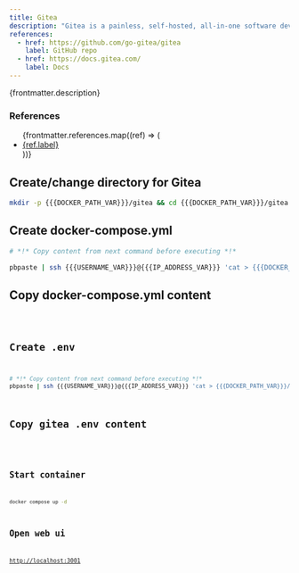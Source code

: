 ```yaml
---
title: Gitea
description: "Gitea is a painless, self-hosted, all-in-one software development service. It includes Git hosting, code review, team collaboration, package registry and CI/CD. It is similar to GitHub, Bitbucket and GitLab."
references:
  - href: https://github.com/go-gitea/gitea
    label: GitHub repo
  - href: https://docs.gitea.com/
    label: Docs
---
```



<p>{frontmatter.description}</p>

### References

<ul>
  {frontmatter.references.map((ref) => (
    <li>
      <a href={ref.href}>{ref.label}</a>
    </li>
  ))}
</ul>

## Create/change directory for Gitea

```sh
mkdir -p {{{DOCKER_PATH_VAR}}}/gitea && cd {{{DOCKER_PATH_VAR}}}/gitea
```

## Create docker-compose.yml

```sh
# *!* Copy content from next command before executing *!*

pbpaste | ssh {{{USERNAME_VAR}}}@{{{IP_ADDRESS_VAR}}} 'cat > {{{DOCKER_PATH_VAR}}}/gitea/docker-compose.yml'
```

## Copy docker-compose.yml content

<Code lang="yml" title="docker-compose.yml" code={yaml} />

## Create .env

```sh
# *!* Copy content from next command before executing *!*
pbpaste | ssh {{{USERNAME_VAR}}}@{{{IP_ADDRESS_VAR}}} 'cat > {{{DOCKER_PATH_VAR}}}/gitea/.env'
```

## Copy gitea .env content

<Code lang="dotenv" title=".env" code={env} />

## Start container

```sh
docker compose up -d
```

## Open web ui

[http://localhost:3001](http://localhost:3001)
